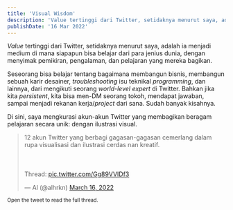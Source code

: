 ```yaml
---
title: 'Visual Wisdom'
description: 'Value tertinggi dari Twitter, setidaknya menurut saya, adalah ia menjadi medium di mana siapapun bisa belajar dari para jenius dunia, dengan menyimak pemikiran, pengalaman, dan pelajaran yang mereka bagikan. Seseorang bisa belajar tentang bagaimana membangun bisnis, membangun sebuah karir desainer, troubleshooting isu teknikal programming, dan lainnya, dari mengikuti seorang world-level expert di Twitter.'
publishDate: '16 Mar 2022'
---
```


_Value_ tertinggi dari Twitter, setidaknya menurut saya, adalah ia menjadi medium di mana siapapun bisa belajar dari para jenius dunia, dengan menyimak pemikiran, pengalaman, dan pelajaran yang mereka bagikan.

Seseorang bisa belajar tentang bagaimana membangun bisnis, membangun sebuah karir desainer, _troubleshooting_ isu teknikal _programming_, dan lainnya, dari mengikuti seorang _world-level expert_ di Twitter. Bahkan jika kita _persistent_, kita bisa men-DM seorang tokoh, mendapat jawaban, sampai menjadi rekanan kerja/_project_ dari sana. Sudah banyak kisahnya.

Di sini, saya mengkurasi akun-akun Twitter yang membagikan beragam pelajaran secara unik: dengan ilustrasi visual.

<blockquote class="twitter-tweet"><p lang="in" dir="ltr">12 akun Twitter yang berbagi gagasan-gagasan cemerlang dalam rupa visualisasi dan ilustrasi cerdas nan kreatif.<br></br><br></br>Thread: <a href="https://t.co/Gg89VVIDf3">pic.twitter.com/Gg89VVIDf3</a></p>&mdash; Al (@alhrkn) <a href="https://twitter.com/alhrkn/status/1504114126611632129?ref_src=twsrc%5Etfw">March 16, 2022</a></blockquote> <script async src="https://platform.twitter.com/widgets.js" charset="utf-8"></script>

<small> Open the tweet to read the full thread.</small>